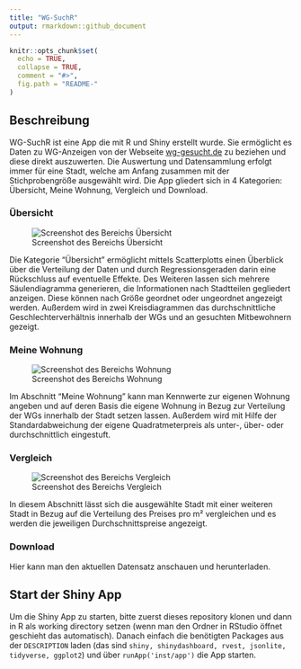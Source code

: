 ```yaml
---
title: "WG-SuchR"
output: rmarkdown::github_document
---
```

[screenshot-uebersicht]: screenshots/meine-wohnung.png
[screenshot-meinewohnung]: screenshots/uebersicht.png
[screenshot-vergleich]: screenshots/vergleich.png


```r
knitr::opts_chunk$set(
  echo = TRUE,
  collapse = TRUE,
  comment = "#>",
  fig.path = "README-"
)
```

## Beschreibung

WG-SuchR ist eine App die mit R und Shiny erstellt wurde. Sie ermöglicht es Daten zu WG-Anzeigen von der Webseite [wg-gesucht.de](http://www.wg-gesucht.de) zu beziehen und diese direkt auszuwerten. Die Auswertung und Datensammlung erfolgt immer für eine Stadt, welche am Anfang zusammen mit der Stichprobengröße ausgewählt wird. Die App gliedert sich in 4 Kategorien: Übersicht, Meine Wohnung, Vergleich und Download.

### Übersicht
![Screenshot des Bereichs Übersicht][screenshot-uebersicht]

Die Kategorie "Übersicht" ermöglicht mittels Scatterplotts einen Überblick über die Verteilung der Daten und durch Regressionsgeraden darin eine Rückschluss auf eventuelle Effekte. Des Weiteren lassen sich mehrere Säulendiagramma generieren, die Informationen nach Stadtteilen gegliedert anzeigen. Diese können nach Größe geordnet oder ungeordnet angezeigt werden. Außerdem wird in zwei Kreisdiagrammen das durchschnittliche Geschlechterverhältnis innerhalb der WGs und an gesuchten Mitbewohnern gezeigt.

### Meine Wohnung
![Screenshot des Bereichs Wohnung][screenshot-meinewohnung]

Im Abschnitt "Meine Wohnung" kann man Kennwerte zur eigenen Wohnung angeben und auf deren Basis die eigene Wohnung in Bezug zur Verteilung der WGs innerhalb der Stadt setzen lassen. Außerdem wird mit Hilfe der Standardabweichung der eigene Quadratmeterpreis als unter-, über- oder durchschnittlich eingestuft.

### Vergleich
![Screenshot des Bereichs Vergleich][screenshot-vergleich]

In diesem Abschnitt lässt sich die ausgewählte Stadt mit einer weiteren Stadt in Bezug auf die Verteilung des Preises pro m² vergleichen und es werden die jeweiligen Durchschnittspreise angezeigt.

### Download
Hier kann man den aktuellen Datensatz anschauen und herunterladen.

## Start der Shiny App
Um die Shiny App zu starten, bitte zuerst dieses repository klonen und dann in R als working directory setzen (wenn man den Ordner in RStudio öffnet geschieht das automatisch). Danach einfach die benötigten Packages aus der `DESCRIPTION` laden (das sind `shiny, shinydashboard, rvest, jsonlite, tidyverse, ggplot2`) und über `runApp('inst/app')` die App starten.
